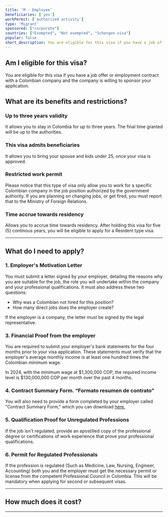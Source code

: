 ```yaml
---
title: 'M - Employee'
beneficiaries: ['yes']
workPermit: ['authorized activity']
type: 'Migrant'
sponsored: ["corporate"]
countries: ["Exempted", "Not exempted", "Schengen visa"]
popular: false
short_description: You are eligible for this visa if you have a job offer or employment contract with a Colombian company and the company is willing to sponsor your application.
---
```


## Am I eligible for this visa?

You are eligible for this visa if you have a job offer or employment contract with a Colombian company and the company is willing to sponsor your application.

## What are its benefits and restrictions?

### **Up to three years validity**

It allows you to stay in Colombia for up to three years. The final time granted will be up to the authorities. 

### **This visa admits beneficiaries**

It allows you to bring your spouse and kids under 25, once your visa is approved.

### **Restricted work permit**

Please notice that this type of visa only allow you to work for a specific Colombian company in the job position authorized by the government authority. If you are planning on changing jobs, or get fired, you must report that to the Ministry of Foreign Relations.

### T**ime accrue towards residency**

Allows you to accrue time towards residency. After holding this visa for five (5) continous years, you will be eligible to apply for a Resident type visa.

---

## What do I need to apply?

### 1. Employer's Motivation Letter

You must submit a letter signed by your employer, detailing the reasons why you are suitable for the job, the role you will undertake within the company and your professional qualifications. It must also address these two questions:

- Why was a Colombian not hired for this position?
- How many direct jobs does the employer create?

If the employer is a company, the letter must be signed by the legal representative.

### 3. Financial Proof from the employer

You are required to submit your employer's bank statements for the four months prior to your visa application. These statements must verify that the employer's average monthly income is at least one hundred times the Colombian minimum wage.

In 2024, with the minimum wage at $1,300,000 COP, the required income level is $130,000,000 COP per month over the past 4 months.

### 4. Contract Summary Form. “Formato resumen de contrato”

You will also need to provide a form completed by your employer called "Contract Summary Form," which you can download [here.](https://www.cancilleria.gov.co/sites/default/files/FOTOS2020/dp-fo-208_resumen_de_contrato_v.22019-06-21_1.pdf)

### 5. Qualification Proof for Unregulated Professions

If the job isn't regulated, provide an apostilled copy of the professional degree or certifications of work experience that prove your professional qualifications.

### 6. Permit for Regulated Professionals

If the profession is regulated (Such as Medicine, Law, Nursing, Engineer, Accounting) both you and the employer must get the necessary permit or license from the competent Professional Council in Colombia. This will be mandatory when applying for second or subsequent visas.

---
## How much does it cost?

<VisaCosts
    studyFees="54"
    issuanceFees="270"
    apostille={true}
    translation={true}
/>

---

